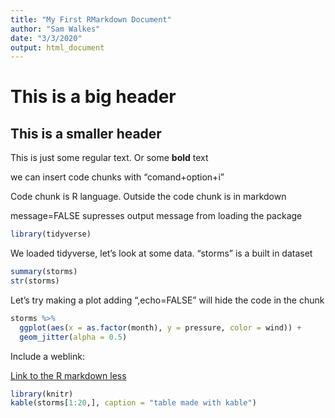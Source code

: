 ```yaml
---
title: "My First RMarkdown Document"
author: "Sam Walkes"
date: "3/3/2020"
output: html_document
---
```

# This is a big header
## This is a smaller header 

This is just some regular text. Or some **bold** text 

we can insert code chunks with "comand+option+i"

Code chunk is R language. Outside the code chunk is in markdown

message=FALSE supresses output message from loading the package
```r
library(tidyverse)
```

We loaded tidyverse, let's look at some data. 
"storms" is a built in dataset 

```r
summary(storms)
str(storms)
```

Let's try making a plot
adding ",echo=FALSE" will hide the code in the chunk  
```r
storms %>%
  ggplot(aes(x = as.factor(month), y = pressure, color = wind)) +
  geom_jitter(alpha = 0.5)
```


Include a weblink: 



[Link to the R markdown less](https://gge-ucd.github.io/R-DAVIS/lesson_rmarkdown.html)




```r
library(knitr)
kable(storms[1:20,], caption = "table made with kable")
```
